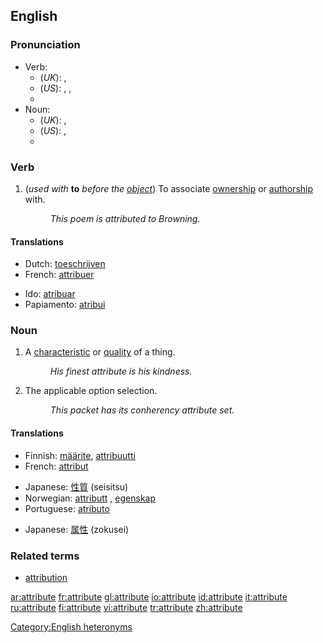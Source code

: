 ==English==

===Pronunciation===
*Verb:
**(''UK''): {{IPA|/ˈætrɪbjuːt/}}, {{SAMPA|/"{trIbju:t/}}
**(''US''): {{AHD|ă'trĭ-byo͞ot}}, {{IPA|/ˈætrɪbjut/}}, {{SAMPA|/"{trIbjut/}}
**{{audio|en-us-attribute-verb.ogg|Audio (US)}}
*Noun:
**(''UK''): {{IPA|/æˈtrɪbjuːt/}}, {{SAMPA|/{"trIbju:t/}}
**(''US''): {{AHD|ă-trĭb'yo͞ot}}, {{IPA|/æˈtrɪbjut/}} {{SAMPA|/{"trIbjut/}}
**{{audio|en-us-attribute-noun.ogg|Audio (US)}}

===Verb===
{{en-verb|attribut|ing}}

# {{transitive}} (''used with'' '''to''' ''before the [[object]]'') To associate [[ownership]] or [[authorship]] with.
#: ''This poem is attributed to Browning.''

====Translations====
{{trans-top|associate ownership or authorship with}}
*Dutch: [[toeschrijven]]
*French: [[attribuer]]
{{trans-mid}}
*Ido: [[atribuar]]
*Papiamento: [[atribui]]
{{trans-bottom}}

===Noun===
{{en-noun}}

{{rfc|The computing definition contains typos, is unclear and has an example that seems to be for "attribute set" (if there is such a term) rather than "attribute"}}

# A [[characteristic]] or [[quality]] of a thing.
#: ''His finest attribute is his kindness.''
# {{computing}} The applicable option selection.
#: ''This packet has its conherency attribute set.''

====Translations====
{{trans-top|characteristic or quality}}
*Finnish: [[määrite]], [[attribuutti]]
*French: [[attribut]] {{m}}
{{trans-mid}}
*Japanese: [[性質]] (seisitsu)
*Norwegian: [[attributt]] {{m}}, [[egenskap]] {{m}}
*Portuguese: [[atributo]] {{m}}
{{trans-bottom}}

{{trans-top|computing: the applicable option selection}}
{{trans-mid}}
*Japanese: [[属性]] (zokusei)
{{trans-bottom}}

===Related terms===
*[[attribution]]

[[Category:English heteronyms]]

[[ar:attribute]]
[[fr:attribute]]
[[gl:attribute]]
[[io:attribute]]
[[id:attribute]]
[[it:attribute]]
[[ru:attribute]]
[[fi:attribute]]
[[vi:attribute]]
[[tr:attribute]]
[[zh:attribute]]